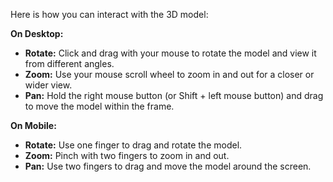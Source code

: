 Here is how you can interact with the 3D model:

**On Desktop:**
- **Rotate:** Click and drag with your mouse to rotate the model and view it from different angles.
- **Zoom:** Use your mouse scroll wheel to zoom in and out for a closer or wider view.
- **Pan:** Hold the right mouse button (or Shift + left mouse button) and drag to move the model within the frame.

**On Mobile:**
- **Rotate:** Use one finger to drag and rotate the model.
- **Zoom:** Pinch with two fingers to zoom in and out.
- **Pan:** Use two fingers to drag and move the model around the screen.